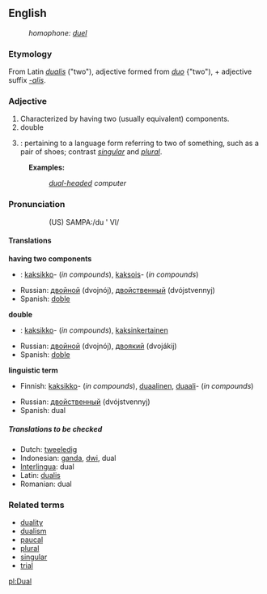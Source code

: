 ==English==
:''homophone: [[duel]]''

===Etymology===
From Latin ''[[dualis]]'' ("two"), adjective formed from ''[[duo]]'' {"two"), + adjective suffix ''[[-alis]]''.

=== Adjective ===
# Characterized by having two (usually equivalent) components.
# double
#{{grammar}}: pertaining to a language form referring to two of something, such as a pair of shoes; contrast ''[[singular]]'' and ''[[plural]]''.

:'''Examples:'''
::''[[dual-headed]] computer''

===Pronunciation===
::(US) SAMPA:/du ' Vl/

====Translations====
'''having two components'''
{{top}}
<!--languages from A to I go here-->
*{{fi}}: [[kaksikko]]- (''in compounds''), [[kaksois]]- (''in compounds'')
{{mid}}
<!--languages from J to Z go here-->
*Russian: [[двойной]] (dvojnój), [[двойственный]] (dvójstvennyj)
*Spanish: [[doble]]
{{bottom}}

'''double'''
{{top}}
<!--languages from A to I go here-->
*{{fi}}: [[kaksikko]]- (''in compounds''), [[kaksinkertainen]]
{{mid}}
<!--languages from J to Z go here-->
*Russian: [[двойной]] (dvojnój), [[двоякий]] (dvojákij)
*Spanish: [[doble]]
{{bottom}}

'''linguistic term'''
{{top}}
<!--languages from A to I go here-->
*Finnish: [[kaksikko]]- (''in compounds''), [[duaalinen]], [[duaali]]- (''in compounds'')
{{mid}}
<!--languages from J to Z go here-->
*Russian: [[двойственный]] (dvójstvennyj)
*Spanish: dual
{{bottom}}

=====Translations to be checked=====

*Dutch: [[tweeledig]]
*Indonesian: [[ganda]], [[dwi]], dual
*[[Interlingua]]: dual
*Latin: [[dualis]]
*Romanian: dual

=== Related terms ===
*[[duality]]
*[[dualism]]
*[[paucal]]
*[[plural]]
*[[singular]]
*[[trial]]

[[pl:Dual]]